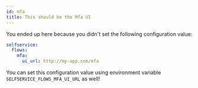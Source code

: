 ```yaml
---
id: mfa
title: This should be the Mfa UI
---
```


You ended up here because you didn't set the following configuration value:

```yaml title="path/to/kratos/config.yml
selfservice:
  flows:
    mfa:
      ui_url: http://my-app.com/mfa
```

You can set this configuration value using environment variable `SELFSERVICE_FLOWS_MFA_UI_URL` as well!
